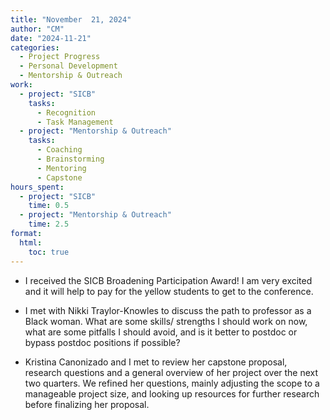 ```yaml
---
title: "November  21, 2024"
author: "CM"
date: "2024-11-21"
categories:
  - Project Progress
  - Personal Development
  - Mentorship & Outreach
work:
  - project: "SICB"
    tasks: 
      - Recognition
      - Task Management
  - project: "Mentorship & Outreach"
    tasks: 
      - Coaching
      - Brainstorming
      - Mentoring
      - Capstone
hours_spent:
  - project: "SICB"
    time: 0.5
  - project: "Mentorship & Outreach"
    time: 2.5
format:
  html:
    toc: true
---
```


* I received the SICB Broadening Participation Award! I am very excited and it will help to pay for the yellow students to get to the conference.\

* I met with Nikki Traylor-Knowles to discuss the path to professor as a Black woman. What are some skills/ strengths I should work on now, what are some pitfalls I should avoid, and is it better to postdoc or bypass postdoc positions if possible?\

* Kristina Canonizado and I met to review her capstone proposal, research questions and a general overview of her project over the next two quarters. We refined her questions, mainly adjusting the scope to a manageable project size, and looking up resources for further research before finalizing her proposal.
